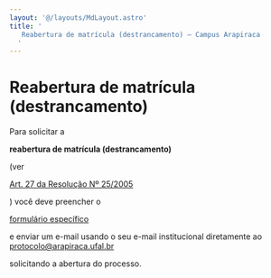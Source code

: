 ```yaml
---
layout: '@/layouts/MdLayout.astro'
title: '
   Reabertura de matrícula (destrancamento) — Campus Arapiraca
  '
---
```






Reabertura de matrícula (destrancamento)
========================================











 Para solicitar a
 


**reabertura de matrícula (destrancamento)** 

 (ver
 
<a href="https://ufal.br/estudante/graduacao/normas/documentos/resolucoes/resolucao_25_2005_CEPE">
 Art. 27 da Resolução Nº 25/2005
</a>


 ) você deve preencher o
 
<a href="https://ufal.br/estudante/documentos/formularios/matricula/requerimento-para-reabertura-de-matricula-drca/">
 formulário específico
</a>




 e enviar um e\-mail usando o seu e\-mail institucional diretamente ao
 <a href="mailto:protocolo@arapiraca.ufal.br?subject=Reabertura%20de%20matr%C3%ADcula%20(destrancamento)" rel="noopener" target="_blank">
 protocolo@arapiraca.ufal.br
</a>

 solicitando a abertura do processo.
 













